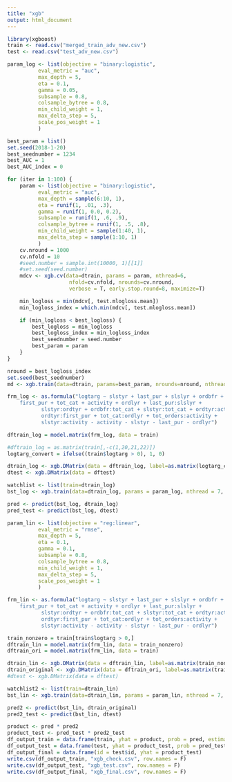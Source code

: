 ```yaml
---
title: "xgb"
output: html_document
---
```


```r
library(xgboost)
train <- read.csv("merged_train_adv_new.csv")
test <- read.csv("test_adv_new.csv")
```

```r
param_log <- list(objective = "binary:logistic",
          eval_metric = "auc",
          max_depth = 5,
          eta = 0.1,
          gamma = 0.05, 
          subsample = 0.8,
          colsample_bytree = 0.8, 
          min_child_weight = 1,
          max_delta_step = 5,
          scale_pos_weight = 1
          )
```


```r
best_param = list()
set.seed(2018-1-20)
best_seednumber = 1234
best_AUC = 1
best_AUC_index = 0

for (iter in 1:100) {
    param <- list(objective = "binary:logistic",
          eval_metric = "auc",
          max_depth = sample(6:10, 1),
          eta = runif(1, .01, .3),
          gamma = runif(1, 0.0, 0.2), 
          subsample = runif(1, .6, .9),
          colsample_bytree = runif(1, .5, .8), 
          min_child_weight = sample(1:40, 1),
          max_delta_step = sample(1:10, 1)
          )
    cv.nround = 1000
    cv.nfold = 10
    #seed.number = sample.int(10000, 1)[[1]]
    #set.seed(seed.number)
    mdcv <- xgb.cv(data=dtrain, params = param, nthread=6, 
                    nfold=cv.nfold, nrounds=cv.nround,
                    verbose = T, early.stop.round=8, maximize=T)

    min_logloss = min(mdcv[, test.mlogloss.mean])
    min_logloss_index = which.min(mdcv[, test.mlogloss.mean])

    if (min_logloss < best_logloss) {
        best_logloss = min_logloss
        best_logloss_index = min_logloss_index
        best_seednumber = seed.number
        best_param = param
    }
}

nround = best_logloss_index
set.seed(best_seednumber)
md <- xgb.train(data=dtrain, params=best_param, nrounds=nround, nthread=6)
```


```r
frm_log <- as.formula("logtarg ~ slstyr + last_pur + slslyr + ordbfr + ordtyr + tot_orders + 
    first_pur + tot_cat + activity + ordlyr + last_pur:slslyr + 
           slstyr:ordtyr + ordbfr:tot_cat + slstyr:tot_cat + ordtyr:activity + 
           ordtyr:first_pur + tot_cat:ordlyr + tot_orders:activity + 
           slstyr:activity - activity - slstyr - last_pur - ordlyr")

dftrain_log = model.matrix(frm_log, data = train)

#dftrain_log = as.matrix(train[,-c(1,20,21,22)])
logtarg_convert = ifelse((train$logtarg > 0), 1, 0)

dtrain_log <- xgb.DMatrix(data = dftrain_log, label=as.matrix(logtarg_convert))
dtest <- xgb.DMatrix(data = dftest)

watchlist <- list(train=dtrain_log)
bst_log <- xgb.train(data=dtrain_log, params = param_log, nthread = 7, nround=1000, watchlist=watchlist)
```


```r
pred <- predict(bst_log, dtrain_log)
pred_test <- predict(bst_log, dtest)
```


```r
param_lin <- list(objective = "reg:linear",
          eval_metric = "rmse",
          max_depth = 5,
          eta = 0.1,
          gamma = 0.1, 
          subsample = 0.8,
          colsample_bytree = 0.8, 
          min_child_weight = 1,
          max_delta_step = 5,
          scale_pos_weight = 1
          )
```


```r
frm_lin <- as.formula("logtarg ~ slstyr + last_pur + slslyr + ordbfr + ordtyr + tot_orders + 
    first_pur + tot_cat + activity + ordlyr + last_pur:slslyr + 
           slstyr:ordtyr + ordbfr:tot_cat + slstyr:tot_cat + ordtyr:activity + 
           ordtyr:first_pur + tot_cat:ordlyr + tot_orders:activity + 
           slstyr:activity - activity - slstyr - last_pur - ordlyr")

train_nonzero = train[train$logtarg > 0,]
dftrain_lin = model.matrix(frm_lin, data = train_nonzero)
dftrain_ori = model.matrix(frm_lin, data = train)

dtrain_lin <- xgb.DMatrix(data = dftrain_lin, label=as.matrix(train_nonzero$logtarg))
dtrain_original <- xgb.DMatrix(data = dftrain_ori, label=as.matrix(train$logtarg))
#dtest <- xgb.DMatrix(data = dftest)

watchlist2 <- list(train=dtrain_lin)
bst_lin <- xgb.train(data=dtrain_lin, params = param_lin, nthread = 7, nround=1000, watchlist=watchlist2)
```


```r
pred2 <- predict(bst_lin, dtrain_original)
pred2_test <- predict(bst_lin, dtest)
```


```r
product <- pred * pred2
product_test <- pred_test * pred2_test
df_output_train = data.frame(train, yhat = product, prob = pred, estimate = pred2)
df_output_test = data.frame(test, yhat = product_test, prob = pred_test, estimate = pred2_test)
df_output_final = data.frame(id = test$id, yhat = product_test)
write.csv(df_output_train, "xgb_check.csv", row.names = F)
write.csv(df_output_test, "xgb_test.csv", row.names = F)
write.csv(df_output_final, "xgb_final.csv", row.names = F)
```

